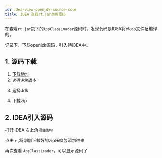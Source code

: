 ```yaml
---
id: idea-view-openjdk-source-code
title: IDEA 查看rt.jar类库源码
---
```


在查看`rt.jar`包下的`AppClassLoader`源码时，发现代码是IDEA将class文件反编译的。

记录下，下载openjdk源码，引入待IDEA中。

## 1. 源码下载

1. [下载地址](http://hg.openjdk.java.net/)
2. 选择Jdk版本

<ShadowBox img='https://upyun.shiguangping.com/imgs/20211013223606.png' />

3. 选择Jdk

<ShadowBox img='https://upyun.shiguangping.com/imgs/20211013223646.png'/>

4. 下载zip

<ShadowBox img='https://upyun.shiguangping.com/imgs/20211013223806.png'/>

## 2. IDEA引入源码

打开 IDEA 右上角`项目结构`

<ShadowBox img='https://upyun.shiguangping.com/imgs/20211013224126.png'/>

点击 `+` ,将刚刚下载好的zip压缩包添加进来

<ShadowBox img='https://upyun.shiguangping.com/imgs/20211013224356.png'/>

再次查看 `AppClassLoader`，可以显示源码了

<ShadowBox img='https://upyun.shiguangping.com/imgs/20211013224557.png'/>